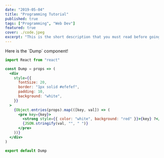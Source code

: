 ```yaml
---
date: "2019-05-04"
title: "Programming Tutorial"
published: true
tags: ["Programming", "Web Dev"]
featured: true
cover: ./code.jpeg
excerpt: "This is the short description that you must read before going ahead to read the entire article about the project."
---
```


<div>Here is the `Dump` component!</div>

```jsx
import React from "react"

const Dump = props => (
  <div
    style={{
      fontSize: 20,
      border: "1px solid #efefef",
      padding: 10,
      background: "white",
    }}
  >
    {Object.entries(props).map(([key, val]) => (
      <pre key={key}>
        <strong style={{ color: "white", background: "red" }}>{key} ?</strong>
        {JSON.stringify(val, "", " ")}
      </pre>
    ))}
  </div>
)

export default Dump
```
